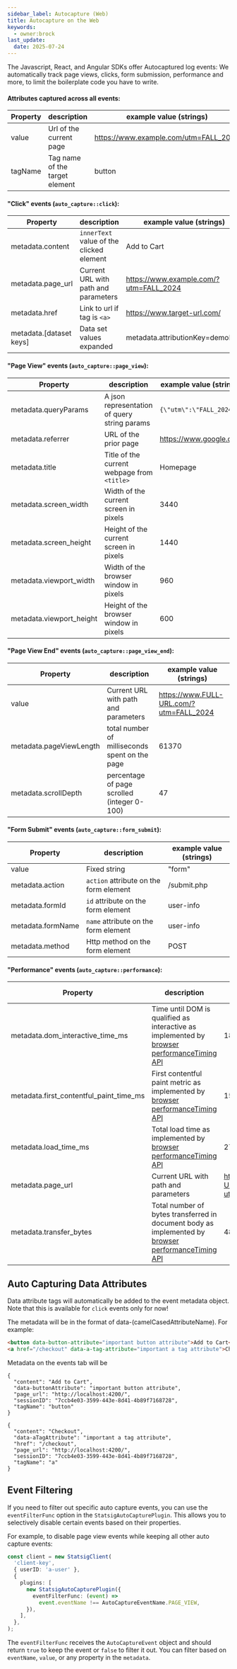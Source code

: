 ```yaml
---
sidebar_label: Autocapture (Web)
title: Autocapture on the Web
keywords:
  - owner:brock
last_update:
  date: 2025-07-24
---
```


The Javascript, React, and Angular SDKs offer Autocaptured log events: We automatically track page views, clicks, form submission, performance and more, to limit the boilerplate code you have to write.

#### Attributes captured across all events:

|Property|description|example value (strings)|
|--------|----------|-------------|
|value|Url of the current page|https://www.example.com/utm=FALL_2024|
|tagName|Tag name of the target element|button|

#### "Click" events (`auto_capture::click`):

|Property|description|example value (strings)|
|--------|----------|-------------|
|metadata.content|`innerText` value of the clicked element|Add to Cart|
|metadata.page_url|Current URL with path and parameters|https://www.example.com/?utm=FALL_2024|
|metadata.href|Link to url if tag is `<a>`|https://www.target-url.com/|
|metadata.[dataset keys]|Data set values expanded|metadata.attributionKey=demoLink|

#### "Page View" events (`auto_capture::page_view`):

|Property|description|example value (strings)|
|--------|----------|-------------|
|metadata.queryParams|A json representation of query string params| `{\"utm\":\"FALL_2024\"}`|
|metadata.referrer|URL of the prior page|https://www.google.com|
|metadata.title|Title of the current webpage from `<title>`|Homepage|
|metadata.screen_width|Width of the current screen in pixels|3440|
|metadata.screen_height|Height of the current screen in pixels|1440|
|metadata.viewport_width|Width of the browser window in pixels|960|
|metadata.viewport_height|Height of the browser window in pixels|600|



#### "Page View End" events (`auto_capture::page_view_end`):

|Property|description|example value (strings)|
|--------|----------|-------------|
|value|Current URL with path and parameters|https://www.FULL-URL.com/?utm=FALL_2024|
|metadata.pageViewLength|total number of milliseconds spent on the page|61370|
|metadata.scrollDepth|percentage of page scrolled (integer 0-100)|47|


#### "Form Submit" events (`auto_capture::form_submit`):

|Property|description|example value (strings)|
|----|----|----|
|value|Fixed string|"form"|
|metadata.action|`action` attribute on the form element|/submit.php|
|metadata.formId|`id` attribute on the form element|user-info|
|metadata.formName|`name` attribute on the form element|user-info|
|metadata.method|Http method on the form element|POST|


#### "Performance" events (`auto_capture::performance`):

|Property|description|example value (strings)|
|----|----|----|
|metadata.dom_interactive_time_ms|Time until DOM is qualified as interactive as implemented by [browser performanceTiming API](https://developer.mozilla.org/en-US/docs/Web/Performance/Navigation_and_resource_timings)|1807.90|
|metadata.first_contentful_paint_time_ms|First contentful paint metric as implemented by [browser performanceTiming API](https://developer.mozilla.org/en-US/docs/Web/Performance/Navigation_and_resource_timings)|1523.90|
|metadata.load_time_ms|Total load time as implemented by [browser performanceTiming API](https://developer.mozilla.org/en-US/docs/Web/Performance/Navigation_and_resource_timings)|2766.90|
|metadata.page_url|Current URL with path and parameters|https://www.FULL-URL.com/?utm=FALL_2024|
|metadata.transfer_bytes|Total number of bytes transferred in document body as implemented by [browser performanceTiming API](https://developer.mozilla.org/en-US/docs/Web/Performance/Navigation_and_resource_timings)|48360|

## Auto Capturing Data Attributes

Data attribute tags will automatically be added to the event metadata object. Note that this is available for `click` events only for now!

The metadata will be in the format of data-(camelCasedAttributeName). For example:
  
```html
<button data-button-attribute="important button attribute">Add to Cart</button>
<a href="/checkout" data-a-tag-attribute="important a tag attribute">Checkout</a>
```

Metadata on the events tab will be 
```
{
  "content": "Add to Cart",
  "data-buttonAttribute": "important button attribute",
  "page_url": "http://localhost:4200/",
  "sessionID": "7ccb4e03-3599-443e-8d41-4b89f7168728",
  "tagName": "button"
}
```
```
{
  "content": "Checkout",
  "data-aTagAttribute": "important a tag attribute",
  "href": "/checkout",
  "page_url": "http://localhost:4200/",
  "sessionID": "7ccb4e03-3599-443e-8d41-4b89f7168728",
  "tagName": "a"
}
```

## Event Filtering

If you need to filter out specific auto capture events, you can use the `eventFilterFunc` option in the `StatsigAutoCapturePlugin`. This allows you to selectively disable certain events based on their properties.

For example, to disable page view events while keeping all other auto capture events:

```ts
const client = new StatsigClient(
  'client-key',
  { userID: 'a-user' },
  {
    plugins: [
      new StatsigAutoCapturePlugin({
        eventFilterFunc: (event) =>
          event.eventName !== AutoCaptureEventName.PAGE_VIEW,
      }),
    ],
  },
);
```

The `eventFilterFunc` receives the `AutoCaptureEvent` object and should return `true` to keep the event or `false` to filter it out. You can filter based on `eventName`, `value`, or any property in the `metadata`.
